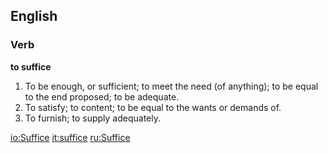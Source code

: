 ==English==

===Verb===

'''to suffice'''

#To be enough, or sufficient; to meet the need (of anything); to be equal to the end proposed; to be adequate.
#To satisfy; to content; to be equal to the wants or demands of.
#To furnish; to supply adequately.

[[io:Suffice]]
[[it:suffice]]
[[ru:Suffice]]